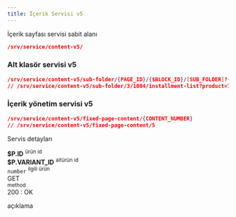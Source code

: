 ```yaml
---
title: İçerik Servisi v5
---
```

İçerik sayfası servisi sabit alanı
```json
/srv/service/content-v5/
```



### Alt klasör servisi v5
```json
/srv/service/content-v5/sub-folder/{PAGE_ID}/{$BLOCK_ID}/[SUB_FOLDER]?{PARAMS}
// /srv/service/content-v5/sub-folder/3/1004/installment-list?product=726


```
### İçerik yönetim servisi v5
```json
/srv/service/content-v5/fixed-page-content/{CONTENT_NUMBER}
// /srv/service/content-v5/fixed-page-content/5


```

 <!-- 
 /srv/service/content-v5/data
 /srv/service/content-v5/load
 /srv/service/content-v5/product-loader 
 -->



Servis detayları

<div class="row border rounded m-0">
    <div class="col-3 p-2">
        <strong class="text-primary">$P.ID</strong>
        <sup class="d-block text-gray">ürün id</sup>
    </div>
    <div class="col-3 p-2">
        <strong class="text-primary">$P.VARIANT_ID</strong>
        <sup class="d-block text-gray">altürün id</sup>
    </div>
    <div class="col-4 p-2">
        <code>number</code>
        <sup class="d-block text-gray">ilgili ürün</sup>
    </div>
    <div class="col-5 p-2">
        <div class="badge-rounded-pill">
            GET
        </div>
        <sup class="d-block text-gray">method</sup>
    </div>
</div>
<div class="p-2">
    <div class="response-200"></div><span>200 : OK</span>
    <p class="d-block text-gray pl-1">
        açıklama
    </p>
</div>
